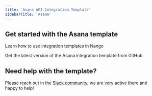 ```yaml
---
title: 'Asana API Integration Template'
sidebarTitle: 'Asana'
---
```


## Get started with the Asana template

<Card title="How to use integration templates"
      href="/understand/concepts/templates"
      icon="book-open">
    Learn how to use integration templates in Nango
</Card>

<Card title="Get the Asana template"
      href="https://github.com/NangoHQ/integration-templates/tree/main/integrations/asana"
      icon="github">
    Get the latest version of the Asana integration template from GitHub
</Card>

## Need help with the template?
Please reach out in the [Slack community](https://nango.dev/slack), we are very active there and happy to help!